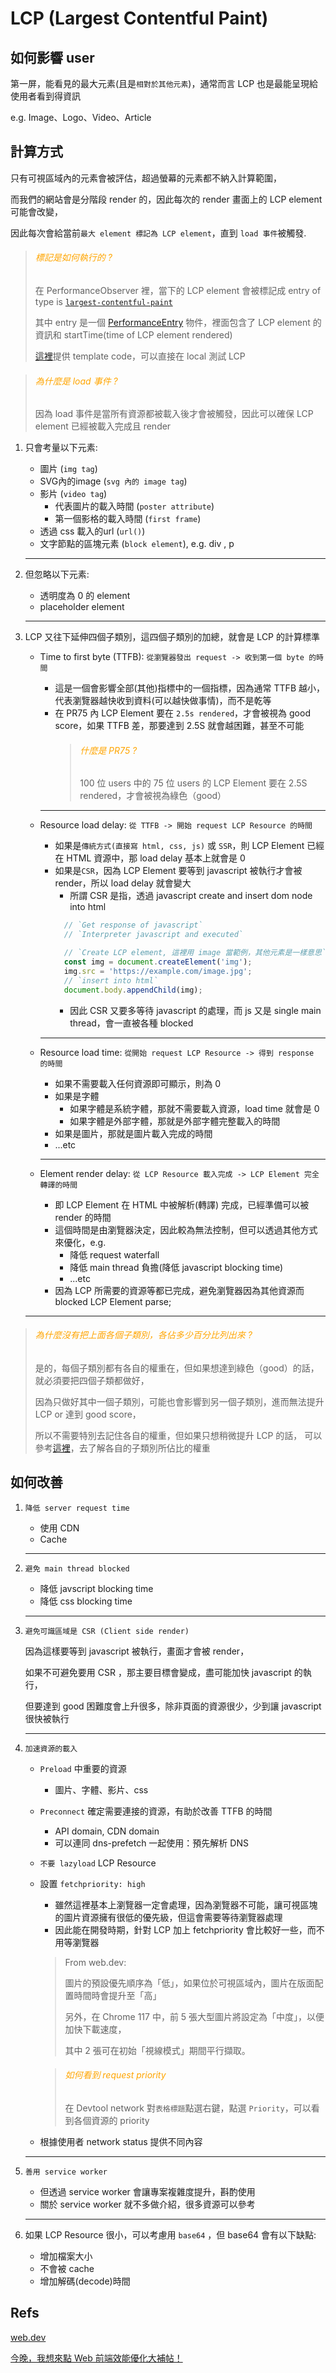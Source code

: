 # LCP (Largest Contentful Paint)

## 如何影響 user

第一屏，能看見的最大元素(且是`相對於其他元素`)，通常而言 LCP 也是最能呈現給使用者看到得資訊

e.g. Image、Logo、Video、Article

## 計算方式

只有可視區域內的元素會被評估，超過螢幕的元素都不納入計算範圍，

而我們的網站會是分階段 render 的，因此每次的 render 畫面上的 LCP element 可能會改變，

因此每次會給當前`最大 element 標記為 LCP element`，直到 `load 事件`被觸發.


> ###### <font color='orange'>標記是如何執行的 ?</font>
> 在 PerformanceObserver 裡，當下的 LCP element 會被標記成 entry of type is [`largest-contentful-paint`](https://developer.mozilla.org/en-US/docs/Web/API/LargestContentfulPaint)
>
> 其中 entry 是一個 [PerformanceEntry](https://developer.mozilla.org/en-US/docs/Web/API/PerformanceEntry) 物件，裡面包含了 LCP element 的資訊和 startTime(time of LCP element rendered)
>
> [這裡](https://web.dev/articles/optimize-lcp?hl=zh-tw#monitor-in-javascript)提供 template code，可以直接在 local 測試 LCP

> ###### <font color='orange'>為什麼是 load 事件 ?</font>
> 因為 load 事件是當所有資源都被載入後才會被觸發，因此可以確保 LCP element 已經被載入完成且 render

1. 只會考量以下元素: 
    * 圖片 (`img tag`)
    * SVG內的image (`svg 內的 image tag`)
    * 影片 (`video tag`)
      * 代表圖片的載入時間 (`poster attribute`)
      * 第一個影格的載入時間 (`first frame`)
    * 透過 css 載入的url (`url()`)
    * 文字節點的區塊元素 (`block element`), e.g. div , p

    ---

2. 但忽略以下元素:
    * 透明度為 0 的 element
    * placeholder element

    ---

3. LCP 又往下延伸四個子類別，這四個子類別的加總，就會是 LCP 的計算標準
    * Time to first byte (TTFB): `從瀏覽器發出 request -> 收到第一個 byte 的時間`
      * 這是一個會影響全部(其他)指標中的一個指標，因為通常 TTFB 越小，代表瀏覽器越快收到資料(可以越快做事情)，而不是乾等
      * 在 PR75 內 LCP Element 要在 `2.5s rendered`，才會被視為 good score，如果 TTFB 差，那要達到 2.5S 就會越困難，甚至不可能
        > ###### <font color='orange'>什麼是 PR75 ?</font>
        >
        > 100 位 users 中的 75 位 users 的 LCP Element 要在 2.5S rendered，才會被視為綠色（good）

      ---

    * Resource load delay: `從 TTFB -> 開始 request LCP Resource 的時間`
      * 如果是`傳統方式(直接寫 html, css, js)` 或 `SSR`，則 LCP Element 已經在 HTML 資源中，那 load delay 基本上就會是 0
      * 如果是`CSR`，因為 LCP Element 要等到 javascript 被執行才會被 render，所以 load delay 就會變大
        * 所謂 CSR 是指，透過 javascript create and insert dom node into html
        ```javascript
          // `Get response of javascript`
          // `Interpreter javascript and executed`

          // `Create LCP element, 這裡用 image 當範例，其他元素是一樣意思`
          const img = document.createElement('img');
          img.src = 'https://example.com/image.jpg';
          // `insert into html`
          document.body.appendChild(img);
        ```
        * 因此 CSR 又要多等待 javascript 的處理，而 js 又是 single main thread，會一直被各種 blocked

      ---

    * Resource load time: `從開始 request LCP Resource -> 得到 response 的時間`
      * 如果不需要載入任何資源即可顯示，則為 0
      * 如果是字體
        * 如果字體是系統字體，那就不需要載入資源，load time 就會是 0
        * 如果字體是外部字體，那就是外部字體完整載入的時間
      * 如果是圖片，那就是圖片載入完成的時間
      * ...etc

      ---

    * Element render delay: `從 LCP Resource 載入完成 -> LCP Element 完全轉譯的時間`
      * 即 LCP Element 在 HTML 中被解析(轉譯) 完成，已經準備可以被 render 的時間
      * 這個時間是由瀏覽器決定，因此較為無法控制，但可以透過其他方式來優化，e.g.
        * 降低 request waterfall
        * 降低 main thread 負擔(降低 javascript blocking time)
        * ...etc
      * 因為 LCP 所需要的資源等都已完成，避免瀏覽器因為其他資源而 blocked LCP Element parse;

    ---

> ###### <font color='orange'>為什麼沒有把上面各個子類別，各佔多少百分比列出來 ?</font>
>
> 是的，每個子類別都有各自的權重在，但如果想達到綠色（good）的話，就必須要把四個子類都做好，
>
> 因為只做好其中一個子類別，可能也會影響到另一個子類別，進而無法提升 LCP or 達到 good score，
>
> 所以不需要特別去記住各自的權重，但如果只想稍微提升 LCP 的話，
> 可以參考[這裡](https://web.dev/articles/optimize-lcp#optimal-subcategory-times)，去了解各自的子類別所佔比的權重

## 如何改善

1. `降低 server request time`
    - 使用 CDN
    - Cache

    ---

2. `避免 main thread blocked`
    - 降低 javscript blocking time
    - 降低 css blocking time

    ---

3. `避免可識區域是 CSR (Client side render)`
  
    因為這樣要等到 javascript 被執行，畫面才會被 render，

    如果不可避免要用 CSR ，那主要目標會變成，盡可能加快 javascript 的執行，

    但要達到 good 困難度會上升很多，除非頁面的資源很少，少到讓 javascript 很快被執行
    
    ---

4. `加速資源的載入`
    - `Preload` 中重要的資源 
      - 圖片、字體、影片、css
    - `Preconnect` 確定需要連接的資源，有助於改善 TTFB 的時間
      - API domain, CDN domain 
      - 可以連同 dns-prefetch 一起使用：預先解析 DNS
    - `不要 lazyload` LCP Resource
    - 設置 `fetchpriority: high`
      - 雖然這裡基本上瀏覽器一定會處理，因為瀏覽器不可能，讓可視區塊的圖片資源擁有很低的優先級，但這會需要等待瀏覽器處理
      - 因此能在開發時期，針對 LCP 加上 fetchpriority 會比較好一些，而不用等瀏覽器
      > From web.dev:
      >
      > 圖片的預設優先順序為「低」，如果位於可視區域內，圖片在版面配置時間時會提升至「高」
      >
      > 另外，在 Chrome 117 中，前 5 張大型圖片將設定為「中度」，以便加快下載速度，
      >
      > 其中 2 張可在初始「視線模式」期間平行擷取。

      > ###### <font color='orange'>如何看到 request priority</font>
      > 在 Devtool network 對`表格標題`點選右鍵，點選 `Priority`，可以看到各個資源的 priority
    - 根據使用者 network status 提供不同內容

    ---

4. `善用 service worker`
    - 但透過 service worker 會讓專案複雜度提升，斟酌使用
    - 關於 service worker 就不多做介紹，很多資源可以參考

    ---

5. 如果 LCP Resource 很小，可以考慮用 `base64` ，但 base64 會有以下缺點:
    - 增加檔案大小
    - 不會被 cache
    - 增加解碼(decode)時間
    
## Refs

[web.dev](https://web.dev/articles/lcp?hl=en)

[今晚，我想來點 Web 前端效能優化大補帖！](https://medium.com/starbugs/%E4%BB%8A%E6%99%9A-%E6%88%91%E6%83%B3%E4%BE%86%E9%BB%9E-web-%E5%89%8D%E7%AB%AF%E6%95%88%E8%83%BD%E5%84%AA%E5%8C%96%E5%A4%A7%E8%A3%9C%E5%B8%96-e1a5805c1ca2)
